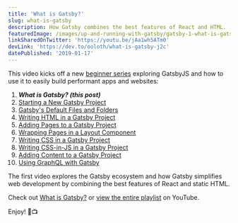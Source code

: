 ```yaml
---
title: 'What is Gatsby?'
slug: what-is-gatsby
description: How Gatsby combines the best features of React and HTML.
featuredImage: /images/up-and-running-with-gatsby/gatsby-1-what-is-gatsby.png
linkSharedOnTwitter: 'https://youtu.be/jAa1wh5ATm0'
devLink: 'https://dev.to/ooloth/what-is-gatsby-j2c'
datePublished: '2019-01-17'
---
```


This video kicks off a new [beginner series](https://www.youtube.com/watch?v=jAa1wh5ATm0&list=PLHBEcHVSROXQQhXpNhmiVKKcw72Cc0V-U) exploring GatsbyJS and how to use it to easily build performant apps and websites:

1. **_What is Gatsby? (this post)_**
2. [Starting a New Gatsby Project](/starting-a-new-gatsby-project)
3. [Gatsby's Default Files and Folders](/gatsbys-default-files-and-folders)
4. [Writing HTML in a Gatsby Project](/writing-html-in-a-gatsby-project)
5. [Adding Pages to a Gatsby Project](/adding-pages-to-a-gatsby-project)
6. [Wrapping Pages in a Layout Component](/wrapping-pages-in-a-layout-component)
7. [Writing CSS in a Gatsby Project](/writing-css-in-a-gatsby-project)
8. [Writing CSS-in-JS in a Gatsby Project](/writing-css-in-js-in-a-gatsby-project)
9. [Adding Content to a Gatsby Project](/adding-content-to-a-gatsby-project)
10. [Using GraphQL with Gatsby](/using-graphql-with-gatsby)

The first video explores the Gatsby ecosystem and how Gatsby simplifies web development by combining the best features of React and static HTML.

Check out [What is Gatsby?](https://youtu.be/jAa1wh5ATm0) or [view the entire playlist](https://www.youtube.com/watch?v=jAa1wh5ATm0&list=PLHBEcHVSROXQQhXpNhmiVKKcw72Cc0V-U) on YouTube.

Enjoy! 🎉📺
